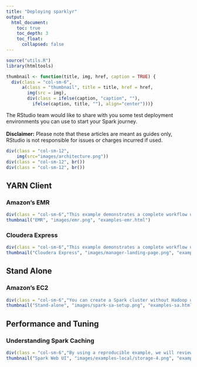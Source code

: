 ```yaml
---
title: "Deploying sparklyr"
output:
  html_document:
    toc: true
    toc_depth: 3
    toc_float:
      collapsed: false
---
```


```r
source("utils.R")
library(htmltools)

thumbnail <- function(title, img, href, caption = TRUE) {
  div(class = "col-sm-6",
      a(class = "thumbnail", title = title, href = href,
        img(src = img),
        div(class = ifelse(caption, "caption", ""),
          ifelse(caption, title, ""), align="center")))}

```

The RStudio team would like to share with you some test deployment environments you can use to start your Spark journey. <br><br>
**Disclaimer:** Please note that these articles are meant as guides only, RStudio is not responsible for issues or charges incurred if used.

```r

div(class = "col-sm-12",
    img(src="images/architecture.png"))
div(class = "col-sm-12", br())
div(class = "col-sm-12", br())

```      


## YARN Client

### Amazon's EMR

```r
div(class = "col-sm-6","This example demonstrates a complete workflow using Hadoop and Hive with Amazon Elastic Map Reduce (EMR). We access our data with a Spark cluster, understand our data using sparklyr, and then communicate our insights via a flex dashboard.")
thumbnail("EMR", "images/emr.png", "examples-emr.html")
```

### Cloudera Express

```r
div(class = "col-sm-6","This example demonstrates a complete workflow using Hadoop and Hive with Cloudera (CDH). In addition to the workflow, we show these useful web tools: Cloudera Manager, HUE, and the Spark UI.")
thumbnail("Cloudera Express", "images/manager-landing-page.png", "examples-cdh.html")
```

## Stand Alone 

### Amazon's EC2

```r
div(class = "col-sm-6","You can create a Spark cluster without Hadoop using Spark standalone mode. In this example will show you how to set up a standalone cluster in Amazon EC2.")
thumbnail("Stand-alone", "images/spark-sa-setup.png", "examples-sa.html")
```

## Performance and Tuning

### Understanding Spark Caching

```r
div(class = "col-sm-6","By using a reproducible example, we will review some of the main configuration settings, commands and command arguments that can be used that can help you get the best out of Spark's memory management options.")
thumbnail("Spark Web UI", "images/examples-local/storage-4.png", "examples-caching.html")
```


